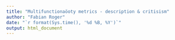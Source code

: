 ```yaml
---
title: "Multifunctionaöoty metrics - description & critisism"
author: "Fabian Roger"
date: "`r format(Sys.time(), '%d %B, %Y')`" 
output: html_document
---
```

